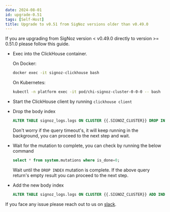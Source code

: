 ```yaml
---
date: 2024-08-01
id: upgrade-0.51
tags: [Self-Host]
title: Upgrade to v0.51 from SigNoz versions older than v0.49.0
---
```


If you are upgrading from SigNoz version < v0.49.0 directly to version >= 0.51.0 please follow this guide.

* Exec into the ClickHouse container.

   On Docker:
   ```bash
   docker exec -it signoz-clickhouse bash
   ```

   On Kubernetes:
   ```bash
   kubectl -n platform exec -it pod/chi-signoz-cluster-0-0-0 -- bash
   ```
* Start the ClickHouse client by running `clickhouse client`
* Drop the body index 
   ```sql
   ALTER TABLE signoz_logs.logs ON CLUSTER {{.SIGNOZ_CLUSTER}} DROP INDEX IF EXISTS body_idx
   ```
   Don't worry if the query timeout's, it will keep running in the background, you can proceed to the next step and wait.

* Wait for the mutation to complete, you can check by running the below command
   ```sql
   select * from system.mutations where is_done=0;
   ```
   Wait until the `DROP INDEX` mutation is complete. If the above query return's empty result you can proceed to the next step.
* Add the new body index
   ```sql
   ALTER TABLE signoz_logs.logs ON CLUSTER {{.SIGNOZ_CLUSTER}} ADD INDEX IF NOT EXISTS body_idx lower(body) TYPE ngrambf_v1(4, 60000, 5, 0) GRANULARITY 1
   ```


If you face any issue please reach out to us on [slack](https://signoz.io/slack). 